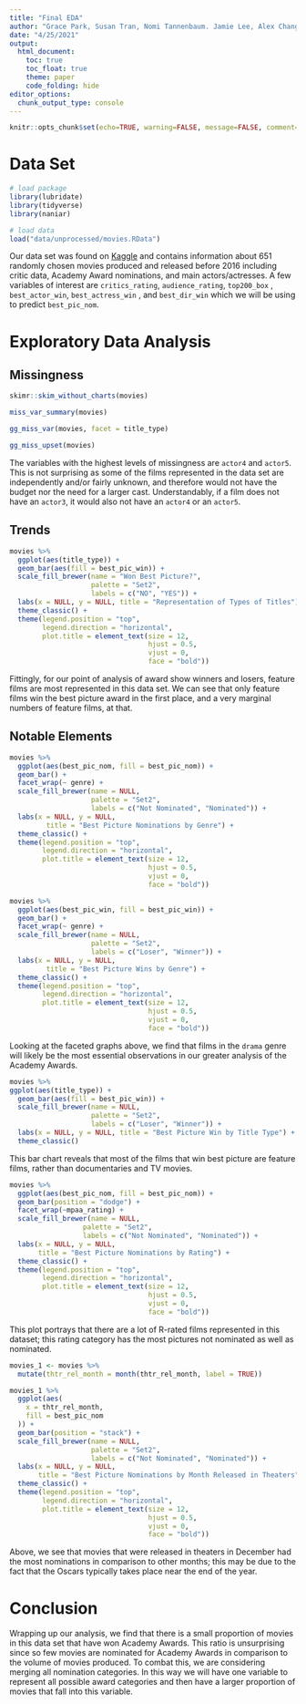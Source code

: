 ```yaml
---
title: "Final EDA"
author: "Grace Park, Susan Tran, Nomi Tannenbaum. Jamie Lee, Alex Chang"
date: "4/25/2021"
output:
  html_document:
    toc: true
    toc_float: true
    theme: paper
    code_folding: hide
editor_options: 
  chunk_output_type: console
---
```


```r
knitr::opts_chunk$set(echo=TRUE, warning=FALSE, message=FALSE, comment=FALSE)
```

# Data Set

```r
# load package 
library(lubridate)
library(tidyverse)
library(naniar)

# load data
load("data/unprocessed/movies.RData")
```

Our data set was found on [Kaggle](https://www.kaggle.com/nichen301/movie-data) and contains information about 651 randomly chosen movies produced and released before 2016 including critic data, Academy Award nominations, and main actors/actresses. A few variables of interest are `critics_rating`, `audience_rating`, `top200_box` , `best_actor_win`, `best_actress_win` , and `best_dir_win` which we will be using to predict `best_pic_nom`.

# Exploratory Data Analysis

## Missingness

```r
skimr::skim_without_charts(movies)

miss_var_summary(movies)

gg_miss_var(movies, facet = title_type)

gg_miss_upset(movies)
```

The variables with the highest levels of missingness are `actor4` and `actor5`. This is not surprising as some of the films represented in the data set are independently and/or fairly unknown, and therefore would not have the budget nor the need for a larger cast. Understandably, if a film does not have an `actor3`, it would also not have an `actor4` or an `actor5`.

## Trends

```r
movies %>% 
  ggplot(aes(title_type)) +
  geom_bar(aes(fill = best_pic_win)) +
  scale_fill_brewer(name = "Won Best Picture?",
                    palette = "Set2",
                    labels = c("NO", "YES")) +
  labs(x = NULL, y = NULL, title = "Representation of Types of Titles") +
  theme_classic() +
  theme(legend.position = "top",
        legend.direction = "horizontal",
        plot.title = element_text(size = 12,
                                  hjust = 0.5,
                                  vjust = 0,
                                  face = "bold"))
```

Fittingly, for our point of analysis of award show winners and losers, feature films are most represented in this data set. We can see that only feature films win the best picture award in the first place, and a very marginal numbers of feature films, at that.

## Notable Elements

```r
movies %>% 
  ggplot(aes(best_pic_nom, fill = best_pic_nom)) +
  geom_bar() +
  facet_wrap(~ genre) +
  scale_fill_brewer(name = NULL,
                    palette = "Set2",
                    labels = c("Not Nominated", "Nominated")) +
  labs(x = NULL, y = NULL,
         title = "Best Picture Nominations by Genre") +
  theme_classic() +
  theme(legend.position = "top",
        legend.direction = "horizontal",
        plot.title = element_text(size = 12,
                                  hjust = 0.5,
                                  vjust = 0,
                                  face = "bold"))

movies %>% 
  ggplot(aes(best_pic_win, fill = best_pic_win)) +
  geom_bar() +
  facet_wrap(~ genre) +
  scale_fill_brewer(name = NULL,
                    palette = "Set2",
                    labels = c("Loser", "Winner")) +
  labs(x = NULL, y = NULL,
         title = "Best Picture Wins by Genre") +
  theme_classic() +
  theme(legend.position = "top",
        legend.direction = "horizontal",
        plot.title = element_text(size = 12,
                                  hjust = 0.5,
                                  vjust = 0,
                                  face = "bold"))
```

Looking at the faceted graphs above, we find that films in the `drama` genre will likely be the most essential observations in our greater analysis of the Academy Awards.

```r
movies %>% 
ggplot(aes(title_type)) +
  geom_bar(aes(fill = best_pic_win)) + 
  scale_fill_brewer(name = NULL,
                    palette = "Set2",
                    labels = c("Loser", "Winner")) + 
  labs(x = NULL, y = NULL, title = "Best Picture Win by Title Type") + 
  theme_classic()
```

This bar chart reveals that most of the films that win best picture are feature films, rather than documentaries and TV movies. 

```r
movies %>% 
  ggplot(aes(best_pic_nom, fill = best_pic_nom)) +
  geom_bar(position = "dodge") +
  facet_wrap(~mpaa_rating) +
  scale_fill_brewer(name = NULL,
                  palette = "Set2",
                  labels = c("Not Nominated", "Nominated")) +
  labs(x = NULL, y = NULL,
       title = "Best Picture Nominations by Rating") +
  theme_classic() +
  theme(legend.position = "top",
        legend.direction = "horizontal",
        plot.title = element_text(size = 12,
                                  hjust = 0.5,
                                  vjust = 0,
                                  face = "bold"))
```

This plot portrays that there are a lot of R-rated films represented in this dataset; this rating category has the most pictures not nominated as well as nominated.

```r
movies_1 <- movies %>% 
  mutate(thtr_rel_month = month(thtr_rel_month, label = TRUE))

movies_1 %>% 
  ggplot(aes(
    x = thtr_rel_month,
    fill = best_pic_nom
  )) +
  geom_bar(position = "stack") +
  scale_fill_brewer(name = NULL,
                    palette = "Set2",
                    labels = c("Not Nominated", "Nominated")) +
  labs(x = NULL, y = NULL,
       title = "Best Picture Nominations by Month Released in Theaters") +
  theme_classic() +
  theme(legend.position = "top",
        legend.direction = "horizontal",
        plot.title = element_text(size = 12,
                                  hjust = 0.5,
                                  vjust = 0,
                                  face = "bold"))
```

Above, we see that movies that were released in theaters in December had the most nominations in comparison to other months; this may be due to the fact that the Oscars typically takes place near the end of the year. 

# Conclusion

Wrapping up our analysis, we find that there is a small proportion of movies in this data set that have won Academy Awards. This ratio is unsurprising since so few movies are nominated for Academy Awards in comparison to the volume of movies produced. To combat this, we are considering merging all nomination categories. In this way we will have one variable to represent all possible award categories and then have a larger proportion of movies that fall into this variable.